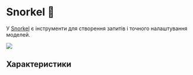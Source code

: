 
# Snorkel 🚧

У [Snorkel](https://snorkel.ai/snorkel-flow-platform/foundation-model/) є інструменти для створення запитів і точного налаштування моделей.

<div style={{ textAlign: "center" }}>
  <Image
    src="/docs/assets/tooling/snorkel.webp"
    width={2000}
    height={1286}
    style={{ width: "750px", margin: "auto" }}
  />
</div>

## Характеристики
